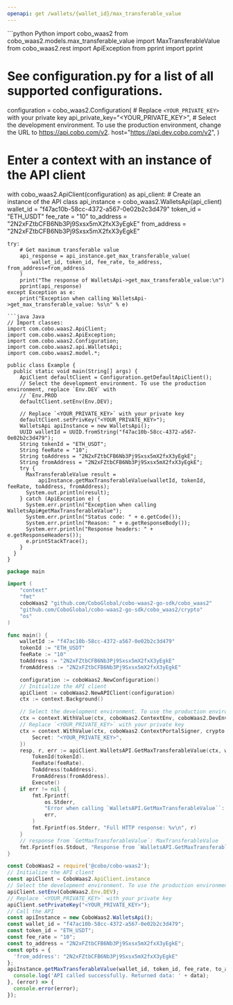 ```yaml
---
openapi: get /wallets/{wallet_id}/max_transferable_value
---
```


<RequestExample>
```python Python
import cobo_waas2
from cobo_waas2.models.max_transferable_value import MaxTransferableValue
from cobo_waas2.rest import ApiException
from pprint import pprint

# See configuration.py for a list of all supported configurations.
configuration = cobo_waas2.Configuration(
    # Replace `<YOUR_PRIVATE_KEY>` with your private key
    api_private_key="<YOUR_PRIVATE_KEY>",
    # Select the development environment. To use the production environment, change the URL to https://api.cobo.com/v2.
    host="https://api.dev.cobo.com/v2",
)
# Enter a context with an instance of the API client
with cobo_waas2.ApiClient(configuration) as api_client:
    # Create an instance of the API class
    api_instance = cobo_waas2.WalletsApi(api_client)
    wallet_id = "f47ac10b-58cc-4372-a567-0e02b2c3d479"
    token_id = "ETH_USDT"
    fee_rate = "10"
    to_address = "2N2xFZtbCFB6Nb3Pj9Sxsx5mX2fxX3yEgkE"
    from_address = "2N2xFZtbCFB6Nb3Pj9Sxsx5mX2fxX3yEgkE"

    try:
        # Get maximum transferable value
        api_response = api_instance.get_max_transferable_value(
            wallet_id, token_id, fee_rate, to_address, from_address=from_address
        )
        print("The response of WalletsApi->get_max_transferable_value:\n")
        pprint(api_response)
    except Exception as e:
        print("Exception when calling WalletsApi->get_max_transferable_value: %s\n" % e)

```
```java Java
// Import classes:
import com.cobo.waas2.ApiClient;
import com.cobo.waas2.ApiException;
import com.cobo.waas2.Configuration;
import com.cobo.waas2.api.WalletsApi;
import com.cobo.waas2.model.*;

public class Example {
  public static void main(String[] args) {
    ApiClient defaultClient = Configuration.getDefaultApiClient();
    // Select the development environment. To use the production environment, replace `Env.DEV` with
    // `Env.PROD
    defaultClient.setEnv(Env.DEV);

    // Replace `<YOUR_PRIVATE_KEY>` with your private key
    defaultClient.setPrivKey("<YOUR_PRIVATE_KEY>");
    WalletsApi apiInstance = new WalletsApi();
    UUID walletId = UUID.fromString("f47ac10b-58cc-4372-a567-0e02b2c3d479");
    String tokenId = "ETH_USDT";
    String feeRate = "10";
    String toAddress = "2N2xFZtbCFB6Nb3Pj9Sxsx5mX2fxX3yEgkE";
    String fromAddress = "2N2xFZtbCFB6Nb3Pj9Sxsx5mX2fxX3yEgkE";
    try {
      MaxTransferableValue result =
          apiInstance.getMaxTransferableValue(walletId, tokenId, feeRate, toAddress, fromAddress);
      System.out.println(result);
    } catch (ApiException e) {
      System.err.println("Exception when calling WalletsApi#getMaxTransferableValue");
      System.err.println("Status code: " + e.getCode());
      System.err.println("Reason: " + e.getResponseBody());
      System.err.println("Response headers: " + e.getResponseHeaders());
      e.printStackTrace();
    }
  }
}

```
```go Go
package main

import (
	"context"
	"fmt"
	coboWaas2 "github.com/CoboGlobal/cobo-waas2-go-sdk/cobo_waas2"
	"github.com/CoboGlobal/cobo-waas2-go-sdk/cobo_waas2/crypto"
	"os"
)

func main() {
	walletId := "f47ac10b-58cc-4372-a567-0e02b2c3d479"
	tokenId := "ETH_USDT"
	feeRate := "10"
	toAddress := "2N2xFZtbCFB6Nb3Pj9Sxsx5mX2fxX3yEgkE"
	fromAddress := "2N2xFZtbCFB6Nb3Pj9Sxsx5mX2fxX3yEgkE"

	configuration := coboWaas2.NewConfiguration()
	// Initialize the API client
	apiClient := coboWaas2.NewAPIClient(configuration)
	ctx := context.Background()

	// Select the development environment. To use the production environment, replace coboWaas2.DevEnv with coboWaas2.ProdEnv
	ctx = context.WithValue(ctx, coboWaas2.ContextEnv, coboWaas2.DevEnv)
	// Replace `<YOUR_PRIVATE_KEY>` with your private key
	ctx = context.WithValue(ctx, coboWaas2.ContextPortalSigner, crypto.Ed25519Signer{
		Secret: "<YOUR_PRIVATE_KEY>",
	})
	resp, r, err := apiClient.WalletsAPI.GetMaxTransferableValue(ctx, walletId).
		TokenId(tokenId).
		FeeRate(feeRate).
		ToAddress(toAddress).
		FromAddress(fromAddress).
		Execute()
	if err != nil {
		fmt.Fprintf(
			os.Stderr,
			"Error when calling `WalletsAPI.GetMaxTransferableValue``: %v\n",
			err,
		)
		fmt.Fprintf(os.Stderr, "Full HTTP response: %v\n", r)
	}
	// response from `GetMaxTransferableValue`: MaxTransferableValue
	fmt.Fprintf(os.Stdout, "Response from `WalletsAPI.GetMaxTransferableValue`: %v\n", resp)
}

```
```javascript JavaScript
const CoboWaas2 = require('@cobo/cobo-waas2');
// Initialize the API client
const apiClient = CoboWaas2.ApiClient.instance
// Select the development environment. To use the production environment, replace `Env.DEV` with `Env.PROD`
apiClient.setEnv(CoboWaas2.Env.DEV);
// Replace `<YOUR_PRIVATE_KEY>` with your private key
apiClient.setPrivateKey("<YOUR_PRIVATE_KEY>");
// Call the API
const apiInstance = new CoboWaas2.WalletsApi();
const wallet_id = "f47ac10b-58cc-4372-a567-0e02b2c3d479";
const token_id = "ETH_USDT";
const fee_rate = "10";
const to_address = "2N2xFZtbCFB6Nb3Pj9Sxsx5mX2fxX3yEgkE";
const opts = {
  'from_address': "2N2xFZtbCFB6Nb3Pj9Sxsx5mX2fxX3yEgkE"
};
apiInstance.getMaxTransferableValue(wallet_id, token_id, fee_rate, to_address, opts).then((data) => {
  console.log('API called successfully. Returned data: ' + data);
}, (error) => {
  console.error(error);
});
```
</RequestExample>